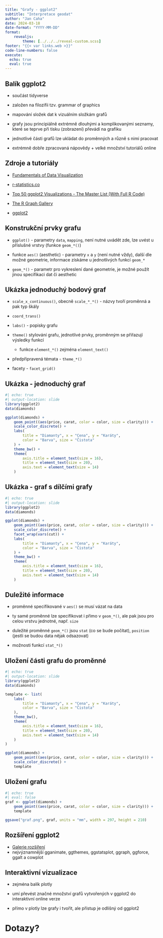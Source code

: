 ```yaml
---
title: "Grafy - ggplot2"
subtitle: "Interpretace geodat"
author: "Jan Caha"
date: 2024-03-18
date-format: "YYYY-MM-DD"
format: 
    revealjs:
        theme: [../../../reveal-custom.scss]
footer: "{{< var links.web >}}"
code-line-numbers: false
execute:
  echo: true
  eval: true
---
```


## Balík ggplot2

- součást [tidyverse]{.software}

- založen na filozifii tzv. grammar of graphics

- mapování složek dat k vizuálním složkám grafů

- grafy jsou principiálně extrémně dlouhými a komplikovanými seznamy, které se teprve při tisku (zobrazení) převádí na grafiku

- jednotlivé části grafů lze ukládat do proměnných a různě s nimi pracovat

- extrémně dobře zpracovaná nápovědy + velké množství tutoriálů online


## Zdroje a tutoriály

- [Fundamentals of Data Visualization](https://serialmentor.com/dataviz/)

- [r-statistics.co](http://r-statistics.co/)

- [Top 50 ggplot2 Visualizations - The Master List (With Full R Code)](http://r-statistics.co/Top50-Ggplot2-Visualizations-MasterList-R-Code.html)

- [The R Graph Gallery](https://www.r-graph-gallery.com/)

- [ggplot2](https://ggplot2.tidyverse.org/)

## Konstrukční prvky grafu

- `ggplot()` - parametry `data`, `mapping`, není nutné uvádět zde, lze uvést u příslušné vrstvy (funkce `geom_*()`)

- funkce `aes()` (aesthetic) - parametry `x` a `y` (není nutné vždy), další dle možné geometrie, informace získáme u jednotlivých funkcí `geom_*`

- `geom_*()` - parametr pro vykreslení dané geometrie, je možné použít jinou specifikaci dat či aesthetic

## Ukázka jednoduchý bodový graf

- `scale_x_continuous()`, obecně `scale_*_*()` - názvy tvoří proměnná a pak typ škály

- `coord_trans()`

- `labs()` - popisky grafu

- `theme()` stylování grafu, jednotlivé prvky, proměnným se přiřazují výsledky funkcí 
   - funkce `element_*()` zejména `element_text()`

- předpřipravená témata - `theme_*()`

- facety - `facet_grid()`

## Ukázka - jednoduchý graf

```r
#| echo: true
#| output-location: slide
library(ggplot2)
data(diamonds)

ggplot(diamonds) +
    geom_point((aes(price, carat, color = color, size = clarity))) +
    scale_color_discrete() +
    labs(
        title = "Diamanty", x = "Cena", y = "Karáty",
        color = "Barva", size = "Čistota"
    ) +
    theme_bw() +
    theme(
        axis.title = element_text(size = 16),
        title = element_text(size = 20),
        axis.text = element_text(size = 14)
    )
```

## Ukázka - graf s dílčími grafy

```r
#| echo: true
#| output-location: slide
library(ggplot2)
data(diamonds)

ggplot(diamonds) +
    geom_point((aes(price, carat, color = color, size = clarity))) +
    scale_color_discrete() +
    facet_wrap(vars(cut)) +
    labs(
        title = "Diamanty", x = "Cena", y = "Karáty",
        color = "Barva", size = "Čistota"
    ) +
    theme_bw() +
    theme(
        axis.title = element_text(size = 16),
        title = element_text(size = 20),
        axis.text = element_text(size = 14)
    )
```

## Duležité informace

- proměnné specifikované v `aes()` se musí vázat na data

- ty samé proměnné lze specifikovat i přimo v `geom_*()`, ale pak jsou pro celou vrstvu jednotné, např. `size`

- duležité proměnné `geom_*()` jsou `stat` (co se bude počítat), `position` (jestli se budou data nějak odsazovat)

- možnosti funkcí `stat_*()`

## Uložení části grafu do proměnné

```r
#| echo: true
#| output-location: slide
library(ggplot2)
data(diamonds)

template <- list(
    labs(
        title = "Diamanty", x = "Cena", y = "Karáty",
        color = "Barva", size = "Čistota"
    ),
    theme_bw(),
    theme(
        axis.title = element_text(size = 16),
        title = element_text(size = 20),
        axis.text = element_text(size = 14)
    )
)

ggplot(diamonds) +
    geom_point((aes(price, carat, color = color, size = clarity))) +
    scale_color_discrete() +
    template

```

## Uložení grafu

```r
#| echo: true
#| eval: false
graf <- ggplot(diamonds) +
    geom_point((aes(price, carat, color = color, size = clarity))) +
    template

ggsave("graf.png", graf, units = "mm", width = 297, height = 210)
```

## Rozšíření ggplot2

- [Galerie rozšíření](https://exts.ggplot2.tidyverse.org/gallery/)
- nejvýznamnější [gganimate, ggthemes, ggstatsplot, ggraph, ggforce, ggalt]{.software} a [cowplot]{.software}

## Interaktivní vizualizace

- zejména balík [plotly]{.software}

- umí převést značné množství grafů vytvořených v [ggplot2]{.software} do interaktivní online verze

- přímo v [plotly]{.software} lze grafy i tvořit, ale přístup je odlišný od [ggplot2]{.software}


# Dotazy?{.center}